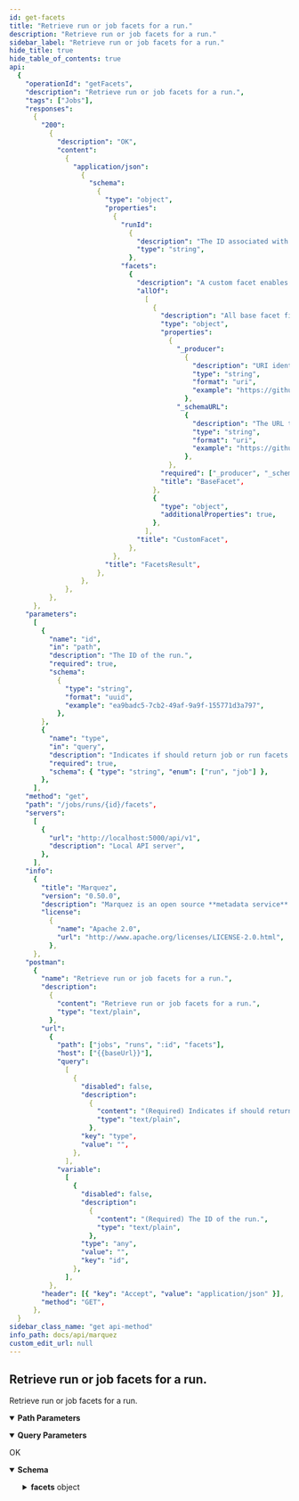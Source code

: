 ```yaml
---
id: get-facets
title: "Retrieve run or job facets for a run."
description: "Retrieve run or job facets for a run."
sidebar_label: "Retrieve run or job facets for a run."
hide_title: true
hide_table_of_contents: true
api:
  {
    "operationId": "getFacets",
    "description": "Retrieve run or job facets for a run.",
    "tags": ["Jobs"],
    "responses":
      {
        "200":
          {
            "description": "OK",
            "content":
              {
                "application/json":
                  {
                    "schema":
                      {
                        "type": "object",
                        "properties":
                          {
                            "runId":
                              {
                                "description": "The ID associated with the run modifying the table.",
                                "type": "string",
                              },
                            "facets":
                              {
                                "description": "A custom facet enables the extension of _dataset_, _job_, and _run_ metadata. A custom facet **must** also have a schema, where a version of the schema is identifiable via a URL. A field within the schema **must** not start with an underscore (`_`).",
                                "allOf":
                                  [
                                    {
                                      "description": "All base facet fields are prefixed with an underscore (`_`) to avoid field naming conflicts defined with other facets.",
                                      "type": "object",
                                      "properties":
                                        {
                                          "_producer":
                                            {
                                              "description": "URI identifying the producer of this metadata. For example this could be a git url with a given tag or sha",
                                              "type": "string",
                                              "format": "uri",
                                              "example": "https://github.com/OpenLineage/OpenLineage/blob/v1-0-0/client",
                                            },
                                          "_schemaURL":
                                            {
                                              "description": "The URL to the corresponding version of the schema definition following a $ref URL Reference (see https://swagger.io/docs/specification/using-ref/)",
                                              "type": "string",
                                              "format": "uri",
                                              "example": "https://github.com/OpenLineage/OpenLineage/blob/v1-0-0/spec/OpenLineage.yml#MyCustomJobFacet",
                                            },
                                        },
                                      "required": ["_producer", "_schemaURL"],
                                      "title": "BaseFacet",
                                    },
                                    {
                                      "type": "object",
                                      "additionalProperties": true,
                                    },
                                  ],
                                "title": "CustomFacet",
                              },
                          },
                        "title": "FacetsResult",
                      },
                  },
              },
          },
      },
    "parameters":
      [
        {
          "name": "id",
          "in": "path",
          "description": "The ID of the run.",
          "required": true,
          "schema":
            {
              "type": "string",
              "format": "uuid",
              "example": "ea9badc5-7cb2-49af-9a9f-155771d3a797",
            },
        },
        {
          "name": "type",
          "in": "query",
          "description": "Indicates if should return job or run facets.",
          "required": true,
          "schema": { "type": "string", "enum": ["run", "job"] },
        },
      ],
    "method": "get",
    "path": "/jobs/runs/{id}/facets",
    "servers":
      [
        {
          "url": "http://localhost:5000/api/v1",
          "description": "Local API server",
        },
      ],
    "info":
      {
        "title": "Marquez",
        "version": "0.50.0",
        "description": "Marquez is an open source **metadata service** for the **collection**, **aggregation**, and **visualization** of a data ecosystem's metadata.",
        "license":
          {
            "name": "Apache 2.0",
            "url": "http://www.apache.org/licenses/LICENSE-2.0.html",
          },
      },
    "postman":
      {
        "name": "Retrieve run or job facets for a run.",
        "description":
          {
            "content": "Retrieve run or job facets for a run.",
            "type": "text/plain",
          },
        "url":
          {
            "path": ["jobs", "runs", ":id", "facets"],
            "host": ["{{baseUrl}}"],
            "query":
              [
                {
                  "disabled": false,
                  "description":
                    {
                      "content": "(Required) Indicates if should return job or run facets.",
                      "type": "text/plain",
                    },
                  "key": "type",
                  "value": "",
                },
              ],
            "variable":
              [
                {
                  "disabled": false,
                  "description":
                    {
                      "content": "(Required) The ID of the run.",
                      "type": "text/plain",
                    },
                  "type": "any",
                  "value": "",
                  "key": "id",
                },
              ],
          },
        "header": [{ "key": "Accept", "value": "application/json" }],
        "method": "GET",
      },
  }
sidebar_class_name: "get api-method"
info_path: docs/api/marquez
custom_edit_url: null
---
```



## Retrieve run or job facets for a run.

Retrieve run or job facets for a run.

<details style={{"marginBottom":"1rem"}} data-collapsed={false} open={true}><summary style={{}}><strong>Path Parameters</strong></summary><div><ul><ParamsItem className={"paramsItem"} param={{"name":"id","in":"path","description":"The ID of the run.","required":true,"schema":{"type":"string","format":"uuid","example":"ea9badc5-7cb2-49af-9a9f-155771d3a797"}}}></ParamsItem></ul></div></details><details style={{"marginBottom":"1rem"}} data-collapsed={false} open={true}><summary style={{}}><strong>Query Parameters</strong></summary><div><ul><ParamsItem className={"paramsItem"} param={{"name":"type","in":"query","description":"Indicates if should return job or run facets.","required":true,"schema":{"type":"string","enum":["run","job"]}}}></ParamsItem></ul></div></details><div><ApiTabs><TabItem label={"200"} value={"200"}><div>

OK

</div><div><MimeTabs schemaType={"response"}><TabItem label={"application/json"} value={"application/json"}><SchemaTabs><TabItem label={"Schema"} value={"Schema"}><details style={{}} data-collapsed={false} open={true}><summary style={{"textAlign":"left"}}><strong>Schema</strong></summary><div style={{"textAlign":"left","marginLeft":"1rem"}}></div><ul style={{"marginLeft":"1rem"}}><SchemaItem collapsible={false} name={"runId"} required={false} schemaName={"string"} qualifierMessage={undefined} schema={{"description":"The ID associated with the run modifying the table.","type":"string"}}></SchemaItem><SchemaItem collapsible={true} className={"schemaItem"}><details style={{}}><summary style={{}}><strong>facets</strong><span style={{"opacity":"0.6"}}> object</span></summary><div style={{"marginLeft":"1rem"}}><div style={{"marginTop":".5rem","marginBottom":".5rem"}}>

All base facet fields are prefixed with an underscore (`_`) to avoid field naming conflicts defined with other facets.

</div><SchemaItem collapsible={false} name={"_producer"} required={true} schemaName={"uri"} qualifierMessage={undefined} schema={{"description":"URI identifying the producer of this metadata. For example this could be a git url with a given tag or sha","type":"string","format":"uri","example":"https://github.com/OpenLineage/OpenLineage/blob/v1-0-0/client"}}></SchemaItem><SchemaItem collapsible={false} name={"_schemaURL"} required={true} schemaName={"uri"} qualifierMessage={undefined} schema={{"description":"The URL to the corresponding version of the schema definition following a $ref URL Reference (see https://swagger.io/docs/specification/using-ref/)","type":"string","format":"uri","example":"https://github.com/OpenLineage/OpenLineage/blob/v1-0-0/spec/OpenLineage.yml#MyCustomJobFacet"}}></SchemaItem><SchemaItem name={"property name*"} required={false} schemaName={"any"} qualifierMessage={undefined} schema={{"description":"All base facet fields are prefixed with an underscore (`_`) to avoid field naming conflicts defined with other facets.","type":"object","required":["_producer","_schemaURL"],"title":"BaseFacet","additionalProperties":true,"properties":{"_producer":{"description":"URI identifying the producer of this metadata. For example this could be a git url with a given tag or sha","type":"string","format":"uri","example":"https://github.com/OpenLineage/OpenLineage/blob/v1-0-0/client"},"_schemaURL":{"description":"The URL to the corresponding version of the schema definition following a $ref URL Reference (see https://swagger.io/docs/specification/using-ref/)","type":"string","format":"uri","example":"https://github.com/OpenLineage/OpenLineage/blob/v1-0-0/spec/OpenLineage.yml#MyCustomJobFacet"}}}} collapsible={false} discriminator={false}></SchemaItem></div></details></SchemaItem></ul></details></TabItem><TabItem label={"Example (from schema)"} value={"Example (from schema)"}><ResponseSamples responseExample={"{\n  \"runId\": \"string\",\n  \"facets\": {\n    \"_producer\": \"https://github.com/OpenLineage/OpenLineage/blob/v1-0-0/client\",\n    \"_schemaURL\": \"https://github.com/OpenLineage/OpenLineage/blob/v1-0-0/spec/OpenLineage.yml#MyCustomJobFacet\"\n  }\n}"} language={"json"}></ResponseSamples></TabItem></SchemaTabs></TabItem></MimeTabs></div></TabItem></ApiTabs></div>

